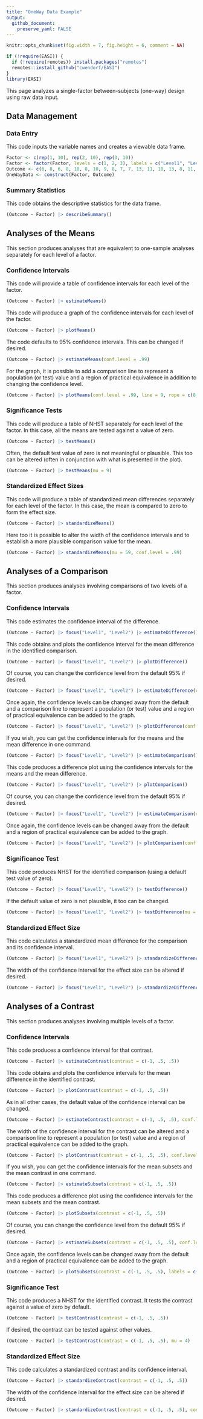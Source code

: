 ```yaml
---
title: "OneWay Data Example"
output:
  github_document:
    preserve_yaml: FALSE
---
```


```r
knitr::opts_chunk$set(fig.width = 7, fig.height = 6, comment = NA)
```

```r
if (!require(EASI)) {
  if (!require(remotes)) install.packages("remotes")
  remotes::install_github("cwendorf/EASI")
}
library(EASI)
```

This page analyzes a single-factor between-subjects (one-way) design using raw data input.

## Data Management

### Data Entry

This code inputs the variable names and creates a viewable data frame.
```r
Factor <- c(rep(1, 10), rep(2, 10), rep(3, 10))
Factor <- factor(Factor, levels = c(1, 2, 3), labels = c("Level1", "Level2", "Level3"))
Outcome <- c(6, 8, 6, 8, 10, 8, 10, 9, 8, 7, 7, 13, 11, 10, 13, 8, 11, 14, 12, 11, 9, 16, 11, 12, 15, 13, 9, 14, 11, 10)
OneWayData <- construct(Factor, Outcome)
```

### Summary Statistics

This code obtains the descriptive statistics for the data frame.
```r
(Outcome ~ Factor) |> describeSummary()
```

## Analyses of the Means

This section produces analyses that are equivalent to one-sample analyses separately for each level of a factor.

### Confidence Intervals

This code will provide a table of confidence intervals for each level of the factor.
```r
(Outcome ~ Factor) |> estimateMeans()
```

This code will produce a graph of the confidence intervals for each level of the factor.
```r
(Outcome ~ Factor) |> plotMeans()
```

The code defaults to 95% confidence intervals. This can be changed if desired.
```r
(Outcome ~ Factor) |> estimateMeans(conf.level = .99)
```

For the graph, it is possible to add a comparison line to represent a population (or test) value and a region of practical equivalence in addition to changing the confidence level.
```r
(Outcome ~ Factor) |> plotMeans(conf.level = .99, line = 9, rope = c(8, 10))
```

### Significance Tests

This code will produce a table of NHST separately for each level of the factor. In this case, all the means are tested against a value of zero.
```r
(Outcome ~ Factor) |> testMeans()
```

Often, the default test value of zero is not meaningful or plausible. This too can be altered (often in conjunction with what is presented in the plot).
```r
(Outcome ~ Factor) |> testMeans(mu = 9)
```

### Standardized Effect Sizes

This code will produce a table of standardized mean differences separately for each level of the factor. In this case, the mean is compared to zero to form the effect size.
```r
(Outcome ~ Factor) |> standardizeMeans()
```

Here too it is possible to alter the width of the confidence intervals and to establish a more plausible comparison value for the mean.
```r
(Outcome ~ Factor) |> standardizeMeans(mu = 59, conf.level = .99)
```

## Analyses of a Comparison

This section produces analyses involving comparisons of two levels of a factor.

### Confidence Intervals

This code estimates the confidence interval of the difference.
```r
(Outcome ~ Factor) |> focus("Level1", "Level2") |> estimateDifference()
```

This code obtains and plots the confidence interval for the mean difference in the identified comparison.
```r
(Outcome ~ Factor) |> focus("Level1", "Level2") |> plotDifference()
```

Of course, you can change the confidence level from the default 95% if desired.
```r
(Outcome ~ Factor) |> focus("Level1", "Level2") |> estimateDifference(conf.level = .99)
```

Once again, the confidence levels can be changed away from the default and a comparison line to represent a population (or test) value and a region of practical equivalence can be added to the graph.
```r
(Outcome ~ Factor) |> focus("Level1", "Level2") |> plotDifference(conf.level = .99, line = 0, rope = c(-2, 2))
```

If you wish, you can get the confidence intervals for the means and the mean difference in one command.
```r
(Outcome ~ Factor) |> focus("Level1", "Level2") |> estimateComparison()
```

This code produces a difference plot using the confidence intervals for the means and the mean difference.
```r
(Outcome ~ Factor) |> focus("Level1", "Level2") |> plotComparison()
```

Of course, you can change the confidence level from the default 95% if desired.
```r
(Outcome ~ Factor) |> focus("Level1", "Level2") |> estimateComparison(conf.level = .99)
```

Once again, the confidence levels can be changed away from the default and a region of practical equivalence can be added to the graph.
```r
(Outcome ~ Factor) |> focus("Level1", "Level2") |> plotComparison(conf.level = .99, rope = c(-2, 2))
```

### Significance Test

This code produces NHST for the identified comparison (using a default test value of zero).
```r
(Outcome ~ Factor) |> focus("Level1", "Level2") |> testDifference()
```

If the default value of zero is not plausible, it too can be changed.
```r
(Outcome ~ Factor) |> focus("Level1", "Level2") |> testDifference(mu = -2)
```

### Standardized Effect Size

This code calculates a standardized mean difference for the comparison and its confidence interval.
```r
(Outcome ~ Factor) |> focus("Level1", "Level2") |> standardizeDifference()
```

The width of the confidence interval for the effect size can be altered if desired.
```r
(Outcome ~ Factor) |> focus("Level1", "Level2") |> standardizeDifference(conf.level = .99)
```

## Analyses of a Contrast

This section produces analyses involving multiple levels of a factor.

### Confidence Intervals

This code produces a confidence interval for that contrast.
```r
(Outcome ~ Factor) |> estimateContrast(contrast = c(-1, .5, .5))
```

This code obtains and plots the confidence intervals for the mean difference in the identified contrast.
```r
(Outcome ~ Factor) |> plotContrast(contrast = c(-1, .5, .5))
```

As in all other cases, the default value of the confidence interval can be changed.
```r
(Outcome ~ Factor) |> estimateContrast(contrast = c(-1, .5, .5), conf.level = .99)
```

The width of the confidence interval for the contrast can be altered and a comparison line to represent a population (or test) value and a region of practical equivalence can be added to the graph.
```r
(Outcome ~ Factor) |> plotContrast(contrast = c(-1, .5, .5), conf.level = .99, line = 0, rope = c(-2, 2))
```

If you wish, you can get the confidence intervals for the mean subsets and the mean contrast in one command.
```r
(Outcome ~ Factor) |> estimateSubsets(contrast = c(-1, .5, .5))
```

This code produces a difference plot using the confidence intervals for the mean subsets and the mean contrast.
```r
(Outcome ~ Factor) |> plotSubsets(contrast = c(-1, .5, .5))
```

Of course, you can change the confidence level from the default 95% if desired.
```r
(Outcome ~ Factor) |> estimateSubsets(contrast = c(-1, .5, .5), conf.level = .99)
```

Once again, the confidence levels can be changed away from the default and a region of practical equivalence can be added to the graph.
```r
(Outcome ~ Factor) |> plotSubsets(contrast = c(-1, .5, .5), labels = c("Level1", "Others"), conf.level = .99, rope = c(-2, 2))
```

### Significance Test

This code produces a NHST for the identified contrast. It tests the contrast against a value of zero by default.
```r
(Outcome ~ Factor) |> testContrast(contrast = c(-1, .5, .5))
```

If desired, the contrast can be tested against other values.
```r
(Outcome ~ Factor) |> testContrast(contrast = c(-1, .5, .5), mu = 4)
```

### Standardized Effect Size

This code calculates a standardized contrast and its confidence interval.
```r
(Outcome ~ Factor) |> standardizeContrast(contrast = c(-1, .5, .5))
```

The width of the confidence interval for the effect size can be altered if desired.
```r
(Outcome ~ Factor) |> standardizeContrast(contrast = c(-1, .5, .5), conf.level = .99)
```
